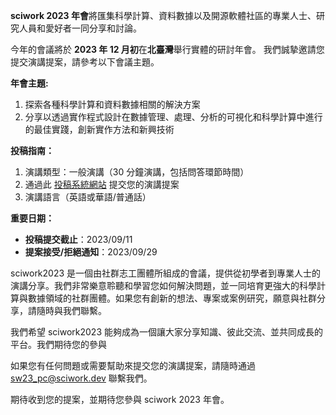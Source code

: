 **sciwork 2023 年會**將匯集科學計算、資料數據以及開源軟體社區的專業人士、研究人員和愛好者一同分享和討論。

今年的會議將於 **2023 年 12 月初**在**北臺灣**舉行實體的研討年會。
我們誠摯邀請您提交演講提案，請參考以下會議主題。

**年會主題:**

1. 探索各種科學計算和資料數據相關的解決方案
2. 分享以透過實作程式設計在數據管理、處理、分析的可視化和科學計算中進行的最佳實踐，創新實作方法和新興技術

**投稿指南：**

1. 演講類型：一般演講（30 分鐘演講，包括問答環節時間）
2. 通過此 [投稿系統網站](https://pretalx.sciwork.dev/sw23 'sciwork2023 投稿入口網站') 提交您的演講提案
3. 演講語言（英語或華語/普通話）

**重要日期：**

- **投稿提交截止**：2023/09/11
- **提案接受/拒絕通知**：2023/09/29

sciwork2023 是一個由社群志工團體所組成的會議，提供從初學者到專業人士的演講分享。我們非常樂意聆聽和學習您如何解決問題，並一同培育更強大的科學計算與數據領域的社群團體。如果您有創新的想法、專案或案例研究，願意與社群分享，請隨時與我們聯繫。

我們希望 sciwork2023 能夠成為一個讓大家分享知識、彼此交流、並共同成長的平台。我們期待您的參與

如果您有任何問題或需要幫助來提交您的演講提案，請隨時通過 sw23_pc@sciwork.dev 聯繫我們。

期待收到您的提案，並期待您參與 sciwork 2023 年會。
